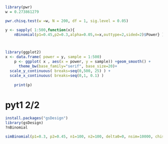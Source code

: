 \small 

```r
library(pwr)
w = 0.273861279

pwr.chisq.test(w =w, N = 200, df = 1, sig.level = 0.05)

y <- sapply( 1:500,function(x){
    nBinomial(p1=0.45,p2=0.3,alpha=0.05,n=x,outtype=2,sided=2)$Power} )



library(ggplot2)
x <- data.frame( power = y, sample = 1:500)
    p <- ggplot( x , aes(x = power, y = sample)) +geom_smooth() + 
      theme_bw(base_family="serif", base_size=20)+
  scale_y_continuous( breaks=seq(0,500, 25) ) +
  scale_x_continuous( breaks=seq(0,1, 0.1) )
      
    print(p)

```

# pyt1 2/2

```r


install.packages("gsDesign")
library(gsDesign)
?nBinomial

simBinomial(p1=0.3, p2=0.45, n1=100, n2=100, delta0=0, nsim=10000, chisq=0, adj=0, scale="Difference")

```
